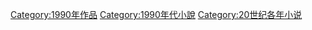 [[Category:1990年作品|Category:1990年作品]]
[[Category:1990年代小說|Category:1990年代小說]]
[[Category:20世纪各年小说|Category:20世纪各年小说]]